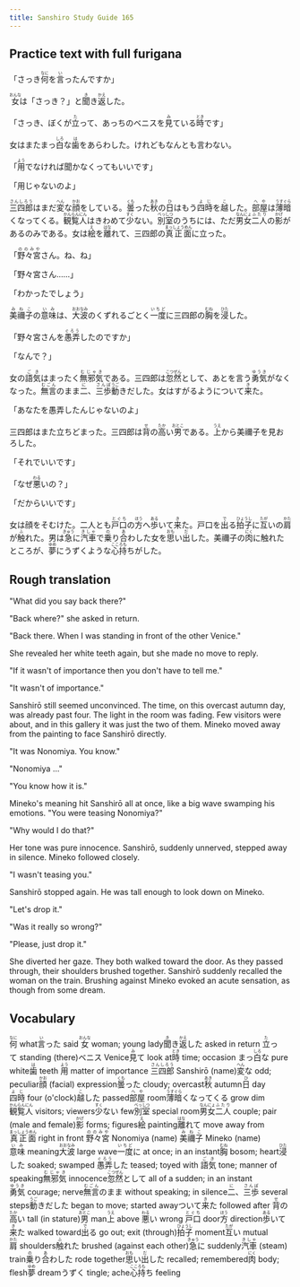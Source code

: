 ```yaml
---
title: Sanshiro Study Guide 165
---
```


## Practice text with full furigana

<p>
「さっき<ruby><rb>何</rb><rt>なに</rt></ruby>を<ruby><rb>言</rb><rt>い</rt></ruby>ったんですか」
</p>

<p>
<ruby><rb>女</rb><rt>おんな</rt></ruby>は「さっき？」と<ruby><rb>聞</rb><rt>き</rt></ruby>き<ruby><rb>返</rb><rt>かえ</rt></ruby>した。
</p>

<p>
「さっき、ぼくが<ruby><rb>立</rb><rt>た</rt></ruby>って、あっちのベニスを<ruby><rb>見</rb><rt>み</rt></ruby>ている<ruby><rb>時</rb><rt>とき</rt></ruby>です」
</p>

<p>
女はまたまっ<ruby><rb>白</rb><rt>しろ</rt></ruby>な<ruby><rb>歯</rb><rt>は</rt></ruby>をあらわした。けれどもなんとも言わない。
</p>

<p>
「<ruby><rb>用</rb><rt>よう</rt></ruby>でなければ聞かなくってもいいです」
</p>

「用じゃないのよ」

<p>
<ruby><rb>三四郎</rb><rt>さんしろう</rt></ruby>はまだ<ruby><rb>変</rb><rt>へん</rt></ruby>な<ruby><rb>顔</rb><rt>かお</rt></ruby>をしている。<ruby><rb>曇</rb><rt>くも</rt></ruby>った<ruby><rb>秋</rb><rt>あき</rt></ruby>の<ruby><rb>日</rb><rt>ひ</rt></ruby>はもう<ruby><rb>四時</rb><rt>よじ</rt></ruby>を<ruby><rb>越</rb><rt>こ</rt></ruby>した。<ruby><rb>部屋</rb><rt>へや</rt></ruby>は<ruby><rb>薄暗</rb><rt>うすぐら</rt></ruby>くなってくる。<ruby><rb>観覧人</rb><rt>かんらんにん</rt></ruby>はきわめて<ruby><rb>少</rb><rt>すく</rt></ruby>ない。<ruby><rb>別室</rb><rt>べっしつ</rt></ruby>のうちには、ただ<ruby><rb>男女</rb><rt>なんにょ</rt></ruby><ruby><rb>二人</rb><rt>ふたり</rt></ruby>の<ruby><rb>影</rb><rt>かげ</rt></ruby>があるのみである。女は<ruby><rb>絵</rb><rt>え</rt></ruby>を<ruby><rb>離</rb><rt>はな</rt></ruby>れて、三四郎の<ruby><rb>真正面</rb><rt>まっしょうめん</rt></ruby>に立った。
</p>

<p>
「<ruby><rb>野々宮</rb><rt>ののみや</rt></ruby>さん。ね、ね」
</p>

「野々宮さん……」

「わかったでしょう」

<p>
<ruby><rb>美禰子</rb><rt>みねこ</rt></ruby>の<ruby><rb>意味</rb><rt>いみ</rt></ruby>は、<ruby><rb>大波</rb><rt>おおなみ</rt></ruby>のくずれるごとく<ruby><rb>一度</rb><rt>いちど</rt></ruby>に三四郎の<ruby><rb>胸</rb><rt>むね</rt></ruby>を<ruby><rb>浸</rb><rt>ひた</rt></ruby>した。
</p>

<p>
「野々宮さんを<ruby><rb>愚弄</rb><rt>ぐろう</rt></ruby>したのですか」
</p>

「なんで？」

<p>
女の<ruby><rb>語気</rb><rt>ごき</rt></ruby>はまったく<ruby><rb>無邪気</rb><rt>むじゃき</rt></ruby>である。三四郎は<ruby><rb>忽然</rb><rt>こつぜん</rt></ruby>として、あとを言う<ruby><rb>勇気</rb><rt>ゆうき</rt></ruby>がなくなった。<ruby><rb>無言</rb><rt>むごん</rt></ruby>のまま<ruby><rb>二</rb><rt>に</rt></ruby>、<ruby><rb>三歩</rb><rt>さんぽ</rt></ruby><ruby><rb>動</rb><rt>うご</rt></ruby>きだした。女はすがるようについて<ruby><rb>来</rb><rt>き</rt></ruby>た。
</p>

「あなたを愚弄したんじゃないのよ」

<p>
三四郎はまた立ちどまった。三四郎は<ruby><rb>背</rb><rt>せ</rt></ruby>の<ruby><rb>高</rb><rt>たか</rt></ruby>い<ruby><rb>男</rb><rt>おとこ</rt></ruby>である。<ruby><rb>上</rb><rt>うえ</rt></ruby>から美禰子を見おろした。
</p>

「それでいいです」

<p>
「なぜ<ruby><rb>悪</rb><rt>わる</rt></ruby>いの？」
</p>

「だからいいです」

<p>
女は顔をそむけた。二人とも<ruby><rb>戸口</rb><rt>とぐち</rt></ruby>の<ruby><rb>方</rb><rt>ほう</rt></ruby>へ<ruby><rb>歩</rb><rt>ある</rt></ruby>いて<ruby><rb>来</rb><rt>き</rt></ruby>た。戸口を<ruby><rb>出</rb><rt>で</rt></ruby>る<ruby><rb>拍子</rb><rt>ひょうし</rt></ruby>に<ruby><rb>互</rb><rt>たが</rt></ruby>いの<ruby><rb>肩</rb><rt>かた</rt></ruby>が<ruby><rb>触</rb><rt>ふ</rt></ruby>れた。男は<ruby><rb>急</rb><rt>きゅう</rt></ruby>に<ruby><rb>汽車</rb><rt>きしゃ</rt></ruby>で<ruby><rb>乗</rb><rt>の</rt></ruby>り<ruby><rb>合</rb><rt>あ</rt></ruby>わした女を<ruby><rb>思</rb><rt>おも</rt></ruby>い<ruby><rb>出</rb><rt>だ</rt></ruby>した。美禰子の<ruby><rb>肉</rb><rt>にく</rt></ruby>に触れたところが、<ruby><rb>夢</rb><rt>ゆめ</rt></ruby>にうずくような<ruby><rb>心持</rb><rt>こころも</rt></ruby>ちがした。
</p>


## Rough translation

"What did you say back there?"

"Back where?" she asked in return.

"Back there. When I was standing in front of the other Venice."

She revealed her white teeth again, but she made no move to reply.

"If it wasn't of importance then you don't have to tell me."

"It wasn't of importance."

Sanshirō still seemed unconvinced. The time, on this overcast autumn day, was already past four. The light in the room was fading. Few visitors were about, and in this gallery it was just the two of them. Mineko moved away from the painting to face Sanshirō directly.

"It was Nonomiya. You know."

"Nonomiya ..."

"You know how it is."

Mineko's meaning hit Sanshirō all at once, like a big wave swamping his emotions. "You were teasing Nonomiya?"

"Why would I do that?" 

Her tone was pure innocence. Sanshirō, suddenly unnerved, stepped away in silence. Mineko followed closely.

"I wasn't teasing you."

Sanshirō stopped again. He was tall enough to look down on Mineko.

"Let's drop it."

"Was it really so wrong?"

"Please, just drop it."

She diverted her gaze. They both walked toward the door. As they passed through, their shoulders brushed together. Sanshirō suddenly recalled the woman on the train. Brushing against Mineko evoked an acute sensation, as though from some dream.                 


## Vocabulary

<p>
<span class="vocabstudy"><ruby><rb>何</rb><rt>なに</rt></ruby>&nbsp;what</span><span class="vocabstudy"><ruby><rb>言</rb><rt>い</rt></ruby>った&nbsp;said</span>
<span class="vocabstudy"><ruby><rb>女</rb><rt>おんな</rt></ruby>&nbsp;woman; young lady</span><span class="vocabstudy"><ruby><rb>聞</rb><rt>き</rt></ruby>き<ruby><rb>返</rb><rt>かえ</rt></ruby>した&nbsp;asked in return</span>
<span class="vocabstudy"><ruby><rb>立</rb><rt>た</rt></ruby>って&nbsp;standing (there)</span><span class="vocabstudy">ベニス&nbsp;Venice</span><span class="vocabstudy"><ruby><rb>見</rb><rt>み</rt></ruby>て&nbsp;look at</span><span class="vocabstudy"><ruby><rb>時</rb><rt>とき</rt></ruby>&nbsp;time; occasion</span>
<span class="vocabstudy">まっ<ruby><rb>白</rb><rt>しろ</rt></ruby>な&nbsp;pure white</span><span class="vocabstudy"><ruby><rb>歯</rb><rt>は</rt></ruby>&nbsp;teeth</span>
<span class="vocabstudy"><ruby><rb>用</rb><rt>よう</rt></ruby>&nbsp;matter of importance</span>
<span class="vocabstudy"><ruby><rb>三四郎</rb><rt>さんしろう</rt></ruby>&nbsp;Sanshirō (name)</span><span class="vocabstudy"><ruby><rb>変</rb><rt>へん</rt></ruby>な&nbsp;odd; peculiar</span><span class="vocabstudy"><ruby><rb>顔</rb><rt>かお</rt></ruby>&nbsp;(facial) expression</span><span class="vocabstudy"><ruby><rb>曇</rb><rt>くも</rt></ruby>った&nbsp;cloudy; overcast</span><span class="vocabstudy"><ruby><rb>秋</rb><rt>あき</rt></ruby>&nbsp;autumn</span><span class="vocabstudy"><ruby><rb>日</rb><rt>ひ</rt></ruby>&nbsp;day</span><span class="vocabstudy"><ruby><rb>四時</rb><rt>よじ</rt></ruby>&nbsp;four (o'clock)</span><span class="vocabstudy"><ruby><rb>越</rb><rt>こ</rt></ruby>した&nbsp;passed</span><span class="vocabstudy"><ruby><rb>部屋</rb><rt>へや</rt></ruby>&nbsp;room</span><span class="vocabstudy"><ruby><rb>薄暗</rb><rt>うすぐら</rt></ruby>くなってくる&nbsp;grow dim</span><span class="vocabstudy"><ruby><rb>観覧人</rb><rt>かんらんにん</rt></ruby>&nbsp;visitors; viewers</span><span class="vocabstudy"><ruby><rb>少</rb><rt>すく</rt></ruby>ない&nbsp;few</span><span class="vocabstudy"><ruby><rb>別室</rb><rt>べっしつ</rt></ruby>&nbsp;special room</span><span class="vocabstudy"><ruby><rb>男女</rb><rt>なんにょ</rt></ruby><ruby><rb>二人</rb><rt>ふたり</rt></ruby>&nbsp;couple; pair (male and female)</span><span class="vocabstudy"><ruby><rb>影</rb><rt>かげ</rt></ruby>&nbsp;forms; figures</span><span class="vocabstudy"><ruby><rb>絵</rb><rt>え</rt></ruby>&nbsp;painting</span><span class="vocabstudy"><ruby><rb>離</rb><rt>はな</rt></ruby>れて&nbsp;move away from</span><span class="vocabstudy"><ruby><rb>真正面</rb><rt>まっしょうめん</rt></ruby>&nbsp;right in front</span>
<span class="vocabstudy"><ruby><rb>野々宮</rb><rt>ののみや</rt></ruby>&nbsp;Nonomiya (name)</span>
<span class="vocabstudy"><ruby><rb>美禰子</rb><rt>みねこ</rt></ruby>&nbsp;Mineko (name)</span><span class="vocabstudy"><ruby><rb>意味</rb><rt>いみ</rt></ruby>&nbsp;meaning</span><span class="vocabstudy"><ruby><rb>大波</rb><rt>おおなみ</rt></ruby>&nbsp;large wave</span><span class="vocabstudy"><ruby><rb>一度</rb><rt>いちど</rt></ruby>に&nbsp;at once; in an instant</span><span class="vocabstudy"><ruby><rb>胸</rb><rt>むね</rt></ruby>&nbsp;bosom; heart</span><span class="vocabstudy"><ruby><rb>浸</rb><rt>ひた</rt></ruby>した&nbsp;soaked; swamped</span>
<span class="vocabstudy"><ruby><rb>愚弄</rb><rt>ぐろう</rt></ruby>した&nbsp;teased; toyed with</span>
<span class="vocabstudy"><ruby><rb>語気</rb><rt>ごき</rt></ruby>&nbsp;tone; manner of speaking</span><span class="vocabstudy"><ruby><rb>無邪気</rb><rt>むじゃき</rt></ruby>&nbsp;innocence</span><span class="vocabstudy"><ruby><rb>忽然</rb><rt>こつぜん</rt></ruby>として&nbsp;all of a sudden; in an instant</span><span class="vocabstudy"><ruby><rb>勇気</rb><rt>ゆうき</rt></ruby>&nbsp;courage; nerve</span><span class="vocabstudy"><ruby><rb>無言</rb><rt>むごん</rt></ruby>のまま&nbsp;without speaking; in silence</span><span class="vocabstudy"><ruby><rb>二</rb><rt>に</rt></ruby>、<ruby><rb>三歩</rb><rt>さんぽ</rt></ruby>&nbsp;several steps</span><span class="vocabstudy"><ruby><rb>動</rb><rt>うご</rt></ruby>きだした&nbsp;began to move; started away</span><span class="vocabstudy">ついて<ruby><rb>来</rb><rt>き</rt></ruby>た&nbsp;followed after</span>
<span class="vocabstudy"><ruby><rb>背</rb><rt>せ</rt></ruby>の<ruby><rb>高</rb><rt>たか</rt></ruby>い&nbsp;tall (in stature)</span><span class="vocabstudy"><ruby><rb>男</rb><rt>おとこ</rt></ruby>&nbsp;man</span><span class="vocabstudy"><ruby><rb>上</rb><rt>うえ</rt></ruby>&nbsp;above</span>
<span class="vocabstudy"><ruby><rb>悪</rb><rt>わる</rt></ruby>い&nbsp;wrong</span>
<span class="vocabstudy"><ruby><rb>戸口</rb><rt>とぐち</rt></ruby>&nbsp;door</span><span class="vocabstudy"><ruby><rb>方</rb><rt>ほう</rt></ruby>&nbsp;direction</span><span class="vocabstudy"><ruby><rb>歩</rb><rt>ある</rt></ruby>いて<ruby><rb>来</rb><rt>き</rt></ruby>た&nbsp;walked toward</span><span class="vocabstudy"><ruby><rb>出</rb><rt>で</rt></ruby>る&nbsp;go out; exit (through)</span><span class="vocabstudy"><ruby><rb>拍子</rb><rt>ひょうし</rt></ruby>&nbsp;moment</span><span class="vocabstudy"><ruby><rb>互</rb><rt>たが</rt></ruby>い&nbsp;mutual</span><span class="vocabstudy"><ruby><rb>肩</rb><rt>かた</rt></ruby>&nbsp;shoulders</span><span class="vocabstudy"><ruby><rb>触</rb><rt>ふ</rt></ruby>れた&nbsp;brushed (against each other)</span><span class="vocabstudy"><ruby><rb>急</rb><rt>きゅう</rt></ruby>に&nbsp;suddenly</span><span class="vocabstudy"><ruby><rb>汽車</rb><rt>きしゃ</rt></ruby>&nbsp;(steam) train</span><span class="vocabstudy"><ruby><rb>乗</rb><rt>の</rt></ruby>り<ruby><rb>合</rb><rt>あ</rt></ruby>わした&nbsp;rode together</span><span class="vocabstudy"><ruby><rb>思</rb><rt>おも</rt></ruby>い<ruby><rb>出</rb><rt>だ</rt></ruby>した&nbsp;recalled; remembered</span><span class="vocabstudy"><ruby><rb>肉</rb><rt>にく</rt></ruby>&nbsp;body; flesh</span><span class="vocabstudy"><ruby><rb>夢</rb><rt>ゆめ</rt></ruby>&nbsp;dream</span><span class="vocabstudy">うずく&nbsp;tingle; ache</span><span class="vocabstudy"><ruby><rb>心持</rb><rt>こころも</rt></ruby>ち&nbsp;feeling</span>
</p>
